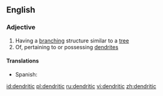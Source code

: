 ==English==

===Adjective===
{{en-adj}}

# Having a [[branching]] structure similar to a [[tree]]
# Of, pertaining to or possessing [[dendrite]]s

====Translations====
{{trans-top|of or possessing dendrites}}
*Spanish: {{t-|es|dendrítico}}
{{trans-mid}}
{{trans-bottom}}

[[id:dendritic]]
[[pl:dendritic]]
[[ru:dendritic]]
[[vi:dendritic]]
[[zh:dendritic]]